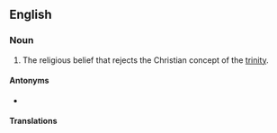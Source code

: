==English==
{{wikipedia}}

===Noun===
{{en-noun|-}}

# {{lb|en|theology}} The religious belief that rejects the Christian concept of the [[trinity]].

====Antonyms====
* {{l|en|trinitarianism}}

====Translations====
{{trans-see|antitrinitarianism}}